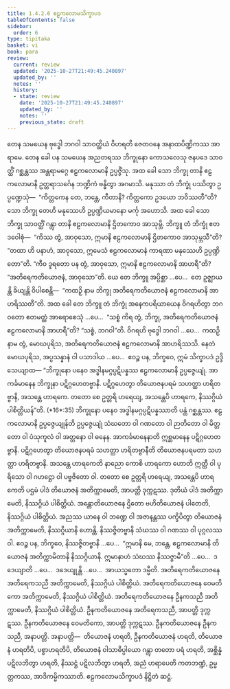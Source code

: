 ```yaml
---
title: 1.4.2.6 ဧဠကလောမသိက္ခာပဒ
tableOfContents: false
sidebar:
  order: 6
type: tipitaka
basket: vi
book: para
review:
  current: review
  updated: '2025-10-27T21:49:45.240897'
  updated_by: ''
  notes: ''
  history:
  - state: review
    date: '2025-10-27T21:49:45.240897'
    updated_by: ''
    notes: ''
    previous_state: draft
---
```



<ReviewStatus review={frontmatter.review} showDetails={true} />

<HypothesisAnnotation frontmatter={frontmatter} />

<DynamicBreadcrumb />

<Division number="571" book="para" e="ch" v="1" p="340">

<Paragraph number="2176" book="para">
တေန သမယေန ဗုဒ္ဓေါ ဘဂဝါ သာဝတ္ထိယံ ဝိဟရတိ ဇေတဝနေ အနာထပိဏ္ဍိကဿ အာရာမေ. တေန ခေါ ပန သမယေန အညတရဿ ဘိက္ခုနော ကောသလေသု ဇနပဒေ သာဝတ္ထိံ ဂစ္ဆန္တဿ အန္တရာမဂ္ဂေ ဧဠကလောမာနိ ဥပ္ပဇ္ဇိံသု. အထ ခေါ သော ဘိက္ခု တာနိ ဧဠကလောမာနိ ဥတ္တရာသင်္ဂေန ဘဏ္ဍိကံ ဗန္ဓိတွာ အဂမာသိ. မနုဿာ တံ ဘိက္ခုံ ပဿိတွာ ဥပ္ပဏ္ဍေသုံ—  “ကိတ္တကေန တေ, ဘန္တေ, ကီတာနိ? ကိတ္တကော ဥဒယော ဘဝိဿတီ”တိ? သော ဘိက္ခု တေဟိ မနုဿေဟိ ဥပ္ပဏ္ဍိယမာနော မင်္ကု အဟောသိ. အထ ခေါ သော ဘိက္ခု သာဝတ္ထိံ ဂန္တွာ တာနိ ဧဠကလောမာနိ ဌိတကောဝ အာသုမ္ဘိ. ဘိက္ခူ တံ ဘိက္ခုံ ဧတဒဝေါစုံ—  “ကိဿ တွံ, အာဝုသော, ဣမာနိ ဧဠကလောမာနိ ဌိတကောဝ အာသုမ္ဘသီ”တိ? “တထာ ဟိ ပနာဟံ, အာဝုသော, ဣမေသံ ဧဠကလောမာနံ ကာရဏာ မနုဿေဟိ ဥပ္ပဏ္ဍိတော”တိ. “ကီဝ ဒူရတော ပန တွံ, အာဝုသော, ဣမာနိ ဧဠကလောမာနိ အာဟရီ”တိ? “အတိရေကတိယောဇနံ, အာဝုသော”တိ. ယေ တေ ဘိက္ခူ အပ္ပိစ္ဆာ …ပေ…  တေ ဥဇ္ဈာယန္တိ ခိယျန္တိ ဝိပါစေန္တိ—  “ကထဉှိ နာမ ဘိက္ခု အတိရေကတိယောဇနံ ဧဠကလောမာနိ အာဟရိဿတီ”တိ.
</Paragraph>

<Paragraph number="2177" book="para">
အထ ခေါ တေ ဘိက္ခူ တံ ဘိက္ခုံ အနေကပရိယာယေန ဝိဂရဟိတွာ ဘဂဝတော ဧတမတ္ထံ အာရောစေသုံ …ပေ…  “သစ္စံ ကိရ တွံ, ဘိက္ခု, အတိရေကတိယောဇနံ ဧဠကလောမာနိ အာဟရီ”တိ? “သစ္စံ, ဘဂဝါ”တိ. ဝိဂရဟိ ဗုဒ္ဓေါ ဘဂဝါ …ပေ…  ကထဉှိ နာမ တွံ, မောဃပုရိသ, အတိရေကတိယောဇနံ ဧဠကလောမာနိ အာဟရိဿသိ. နေတံ မောဃပုရိသ, အပ္ပသန္နာနံ ဝါ ပသာဒါယ …ပေ…  ဧဝဉ္စ ပန, ဘိက္ခဝေ, ဣမံ သိက္ခာပဒံ ဥဒ္ဒိသေယျာထ—
</Paragraph>

</Division>
<Division number="572" book="para" e="ch" v="1" p="340">

<Paragraph number="2178" book="para">
<Emphasis>“ဘိက္ခုနော ပနေဝ အဒ္ဓါနမဂ္ဂပ္ပဋိပန္နဿ ဧဠကလောမာနိ ဥပ္ပဇ္ဇေယျုံ. အာကင်္ခမာနေန ဘိက္ခုနာ ပဋိဂ္ဂဟေတဗ္ဗာနိ. ပဋိဂ္ဂဟေတွာ တိယောဇနပရမံ သဟတ္ထာ ဟရိတဗ္ဗာနိ, အသန္တေ ဟာရကေ. တတော စေ ဥတ္တရိ ဟရေယျ, အသန္တေပိ ဟာရကေ, နိဿဂ္ဂိယံ ပါစိတ္တိယန်”</Emphasis>တိ. (*16*:<Emphasis>35</Emphasis>)
</Paragraph>

</Division>
<Division number="573" book="para" e="ch" v="1" p="340">

<Paragraph number="2179" book="para">
<Emphasis>ဘိက္ခုနော ပနေဝ အဒ္ဓါနမဂ္ဂပ္ပဋိပန္နဿာ</Emphasis>တိ ပန္ထံ ဂစ္ဆန္တဿ.
</Paragraph>

<Paragraph number="2180" book="para">
<Emphasis>ဧဠကလောမာနိ ဥပ္ပဇ္ဇေယျုန်</Emphasis>တိ ဥပ္ပဇ္ဇေယျုံ သံဃတော ဝါ ဂဏတော ဝါ ဉာတိတော ဝါ မိတ္တတော ဝါ ပံသုကူလံ ဝါ အတ္တနော ဝါ ဓနေန.
</Paragraph>

<Paragraph number="2181" book="para">
<Emphasis>အာကင်္ခမာနေနာ</Emphasis>တိ ဣစ္ဆမာနေန ပဋိဂ္ဂဟေတဗ္ဗာနိ.
</Paragraph>

<Paragraph number="2182" book="para">
<Emphasis>ပဋိဂ္ဂဟေတွာ တိယောဇနပရမံ သဟတ္ထာ ဟရိတဗ္ဗာနီ</Emphasis>တိ တိယောဇနပရမတာ သဟတ္ထာ ဟရိတဗ္ဗာနိ.
</Paragraph>

<Paragraph number="2183" book="para">
<Emphasis>အသန္တေ ဟာရကေ</Emphasis>တိ နာညော ကောစိ ဟာရကော ဟောတိ ဣတ္ထီ ဝါ ပုရိသော ဝါ ဂဟဋ္ဌော ဝါ ပဗ္ဗဇိတော ဝါ.
</Paragraph>

<Paragraph number="2184" book="para">
<Emphasis>တတော စေ ဥတ္တရိ ဟရေယျ, အသန္တေပိ ဟာရကေ</Emphasis>တိ ပဌမံ ပါဒံ တိယောဇနံ အတိက္ကာမေတိ, အာပတ္တိ ဒုက္ကဋဿ. ဒုတိယံ ပါဒံ အတိက္ကာမေတိ, နိဿဂ္ဂိယံ ပါစိတ္တိယံ. အန္တောတိယောဇနေ ဌိတော ဗဟိတိယောဇနံ ပါတေတိ, နိဿဂ္ဂိယံ ပါစိတ္တိယံ. အညဿ ယာနေ ဝါ ဘဏ္ဍေ ဝါ အဇာနန္တဿ ပက္ခိပိတွာ တိယောဇနံ အတိက္ကာမေတိ, နိဿဂ္ဂိယာနိ ဟောန္တိ. နိဿဇ္ဇိတဗ္ဗာနိ သံဃဿ ဝါ ဂဏဿ ဝါ ပုဂ္ဂလဿ ဝါ. ဧဝဉ္စ ပန, ဘိက္ခဝေ, နိဿဇ္ဇိတဗ္ဗာနိ …ပေ…  “ဣမာနိ မေ, ဘန္တေ, ဧဠကလောမာနိ တိယောဇနံ အတိက္ကာမိတာနိ နိဿဂ္ဂိယာနိ. ဣမာနာဟံ သံဃဿ နိဿဇ္ဇာမီ”တိ …ပေ…  ဒဒေယျာတိ …ပေ…  ဒဒေယျုန္တိ …ပေ…  အာယသ္မတော ဒမ္မီတိ.
</Paragraph>

</Division>
<Division number="574" book="para" e="ch" v="1" p="341">

<Paragraph number="2185" book="para">
အတိရေကတိယောဇနေ အတိရေကသညီ အတိက္ကာမေတိ, နိဿဂ္ဂိယံ ပါစိတ္တိယံ. အတိရေကတိယောဇနေ ဝေမတိကော အတိက္ကာမေတိ, နိဿဂ္ဂိယံ ပါစိတ္တိယံ. အတိရေကတိယောဇနေ ဦနကသညီ အတိက္ကာမေတိ, နိဿဂ္ဂိယံ ပါစိတ္တိယံ.
</Paragraph>

<Paragraph number="2186" book="para">
ဦနကတိယောဇနေ အတိရေကသညီ, အာပတ္တိ ဒုက္ကဋဿ. ဦနကတိယောဇနေ ဝေမတိကော, အာပတ္တိ ဒုက္ကဋဿ. ဦနကတိယောဇနေ ဦနကသညီ, အနာပတ္တိ.
</Paragraph>

</Division>
<Division number="575" book="para" e="ch" v="1" p="341">

<Paragraph number="2187" book="para">
အနာပတ္တိ—  တိယောဇနံ ဟရတိ, ဦနကတိယောဇနံ ဟရတိ, တိယောဇနံ ဟရတိပိ, ပစ္စာဟရတိပိ, တိယောဇနံ ဝါသာဓိပ္ပါယော ဂန္တွာ တတော ပရံ ဟရတိ, အစ္ဆိန္နံ ပဋိလဘိတွာ ဟရတိ, နိဿဋ္ဌံ ပဋိလဘိတွာ ဟရတိ, အညံ ဟရာပေတိ ကတဘဏ္ဍံ, ဥမ္မတ္တကဿ, အာဒိကမ္မိကဿာတိ.

</Paragraph>
</Division>

<Paragraph number="2188" type="center" book="para">
ဧဠကလောမသိက္ခာပဒံ နိဋ္ဌိတံ ဆဋ္ဌံ.
</Paragraph>